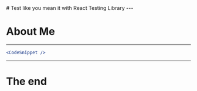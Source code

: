 
<Head>
  <link
    href="https://fonts.googleapis.com/css?family=Libre+Baskerville|Montserrat&display=swap"
    rel="stylesheet"
  />
</Head>


<Base>
  # Test like you mean it with React Testing Library
</Base>
---

# About Me

---

```jsx
<CodeSnippet />
```

---

# The end
